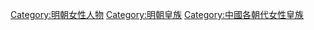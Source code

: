 [[Category:明朝女性人物|Category:明朝女性人物]]
[[Category:明朝皇族|Category:明朝皇族]]
[[Category:中國各朝代女性皇族|Category:中國各朝代女性皇族]]